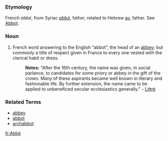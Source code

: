 ===Etymology===
French ''abbé'', from Syriac ''[[abbā]]'', father, related to Hebrew [[av]], father.  See [[Abbot]].

===Noun=== 
# French word answering to the English “abbot”, the head of an [[abbey]]; but commonly a title of respect given in France to every one vested with the clerical habit or dress.
#:'''Notes:''' "After the 16th century, the name was given, in social parlance, to candidates for some priory or abbey in the gift of the crown. Many of these aspirants became well known in literary and fashionable life. By further extension, the name came to be applied to unbeneficed secular ecclesiastics generally." - [[Littré]]

===Related Terms===
*[[abbey]]
*[[abbot]]
*[[archabbot]]

[[fr:Abbé]]